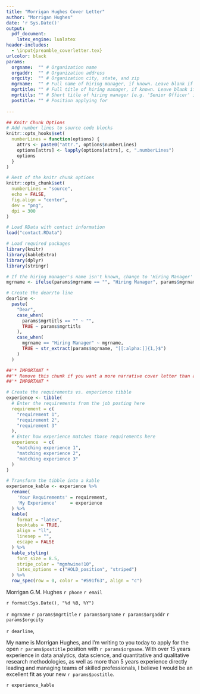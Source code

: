 ---
title: "Morrigan Hughes Cover Letter"
author: "Morrigan Hughes"
date: 'r Sys.Date()'
output: 
  pdf_document:
    latex_engine: lualatex
header-includes:
  - \input{preamble_coverletter.tex}
urlcolor: black
params:
  orgname:  "" # Organization name
  orgaddr:  "" # Organization address
  orgcity:  "" # Organization city, state, and zip
  mgrname:  "" # Full name of hiring manager, if known. Leave blank if not.
  mgrtitle: "" # Full title of hiring manager, if known. Leave blank if not.
  mgrtitls: "" # Short title of hiring manager [e.g. 'Senior Officer' instead of 'Senior Officer of Finance and Operations']
  postitle: "" # Position applying for
  
---
```{r setup-chunk, include=FALSE}
## Knitr Chunk Options
# Add number lines to source code blocks
knitr::opts_hooks$set(
  numberLines = function(options) {
    attrs <- paste0("attr.", options$numberLines)
    options[attrs] <- lapply(options[attrs], c, ".numberLines")
    options
  }
)

# Rest of the knitr chunk options
knitr::opts_chunk$set(
  numberLines = "source",
  echo = FALSE,
  fig.align = "center",
  dev = "png",
  dpi = 300
)

# Load RData with contact information
load("contact.RData")

# Load required packages
library(knitr)
library(kableExtra)
library(dplyr)
library(stringr)
```
```{r params-adjustments}
# If the hiring manager's name isn't known, change to 'Hiring Manager'
mgrname <- ifelse(params$mgrname == "", "Hiring Manager", params$mgrname)

# Create the dear/to line
dearline <- 
  paste(
    "Dear",
    case_when(
      params$mgrtitls == "" ~ "",
      TRUE ~ params$mgrtitls
    ),
    case_when(
      mgrname == "Hiring Manager" ~ mgrname,
      TRUE ~ str_extract(params$mgrname, "[[:alpha:]]{1,}$")
    )
  )
```
```{r req-exp-match}
##'* IMPORTANT *
##'* Remove this chunk if you want a more narrative cover letter than a direct comparison of requirements to experience *
##'* IMPORTANT *

# Create the requirements vs. experience tibble
experience <- tibble(
  # Enter the requirements from the job posting here
  requirement = c(
    "requirement 1",
    "requirement 2",
    "requirement 3"
  ),
  # Enter how experience matches those requirements here
  experience  = c(
    "matching experience 1",
    "matching experience 2",
    "matching experience 3"
  )
)

# Transform the tibble into a kable
experience_kable <- experience %>% 
  rename(
    'Your Requirements' = requirement,
    'My Experience'     = experience
  ) %>% 
  kable(
    format = "latex",
    booktabs = TRUE,
    align = "ll",
    linesep = "",
    escape = FALSE
  ) %>% 
  kable_styling(
    font_size = 8.5,
    stripe_color = "mgmhwine!10",
    latex_options = c("HOLD_position", "striped")
  ) %>% 
  row_spec(row = 0, color = "#591f63", align = "c")
```
\small
Morrigan G.M. Hughes \newline
`r phone` \newline
`r email` \newline

\vspace{10pt}
`r format(Sys.Date(), "%d %B, %Y")`
\vspace{10pt}

`r mgrname` \newline
`r params$mgrtitle` \newline
`r params$orgname` \newline
`r params$orgaddr` \newline
`r params$orgcity` \newline\vspace{10pt}

`r dearline`,

My name is Morrigan Hughes, and I'm writing to you today to apply for the open `r params$postitle` position with `r params$orgname`. With over 15 years experience in data analytics, data science, and quantitative and qualitative research methodologies, as well as more than 5 years experience directly leading and managing teams of skilled professionals, I believe I would be an excellent fit as your new `r params$postitle`. 

<!-- Comment out the below line if you want a more narrative cover letter -->
`r experience_kable`
<!-- write the rest of the cover letter below -->